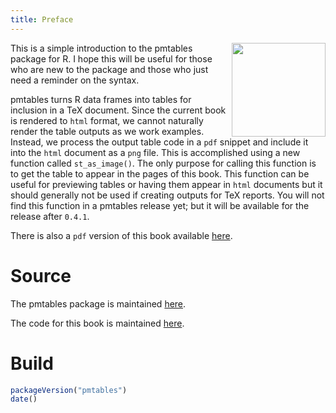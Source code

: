 ```yaml
---
title: Preface
---
```


<img src=pmt-hex.png align=right width=150px></img>This is a simple 
introduction to the pmtables package for R. I hope this will be useful for 
those who are new to the package and those who just need a  reminder on the 
syntax. 


pmtables turns R data frames into tables for inclusion in a TeX document. Since
the current book is rendered to `html` format, we cannot naturally render the 
table outputs as we work examples. Instead, we process the output table code
in a `pdf` snippet and include it into the `html` document as a `png` file. 
This is accomplished using a new function called `st_as_image()`. The only 
purpose for calling this function is to get the table to appear in the pages
of this book. This function can be useful for previewing tables or having them
appear in `html` documents but it should generally not be used if creating
outputs for TeX reports. You will not find this function in a pmtables release 
yet; but it will be available for the release after `0.4.1`. 

There is also a `pdf` version of this book available 
[here](https://github.com/metrumresearchgroup/pmt-book/blob/master/pmt-intro.pdf). 

# Source

The pmtables package is maintained [here](https://github.com/metrumresearchgroup/pmtables).

The code for this book is maintained [here](https://github.com/metrumresearchgroup/pmt-book).

# Build {.unnumbered}

```r
packageVersion("pmtables")
date()
```
